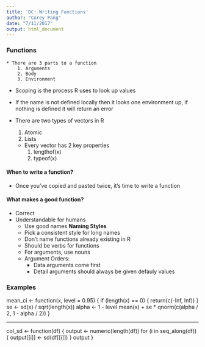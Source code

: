 ```yaml
---
title: 'DC: Writing Functions'
author: "Corey Pang"
date: "7/11/2017"
output: html_document
---
```


### Functions
    * There are 3 parts to a function
        1. Arguments
        2. Body
        3. Environment
    
* Scoping is the process R uses to look up values
* If the name is not defined locally then it looks one environment up, if nothing is defined it will return an error

* There are two types of vectors in R
    1. Atomic
    2. Lists 
    * Every vector has 2 key properties
        1. lengthof(x)
        2. typeof(x)
        
#### When to write a function?
* Once you've copied and pasted twice, it's time to write a function

#### What makes a good function?
* Correct
* Understandable for humans
    * Use good names 
    __Naming Styles__
    * Pick a consistent style for long names
    * Don't name functions already existing in R
    * Should be verbs for functions
    * For arguments, use nouns
    * Argument Orders:
        * Data arguments come first 
        * Detail arguments should always be given defauly values 
        
### Examples
mean_ci <- function(x, level = 0.95) {
  if (length(x) == 0) {
    return(c(-Inf, Inf)) 
  }
  se <- sd(x) / sqrt(length(x))
  alpha <- 1 - level
  mean(x) + se * qnorm(c(alpha / 2, 1 - alpha / 2))
}

--------------------------------------------------------

col_sd <- function(df) {
  output <- numeric(length(df))
  for (i in seq_along(df)) {
    output[[i]] <- sd(df[[i]])
  }
  output
}





